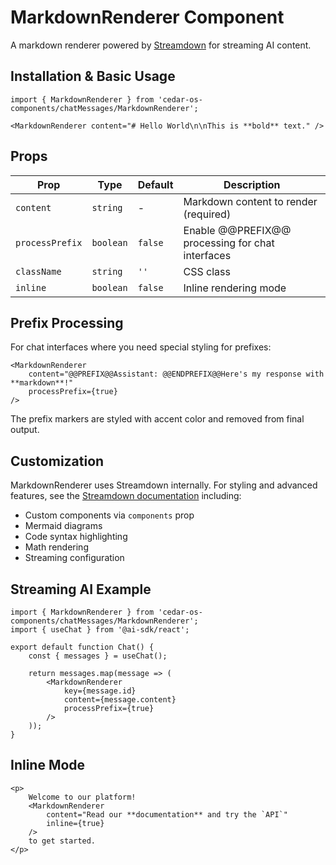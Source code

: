 # MarkdownRenderer Component

A markdown renderer powered by [Streamdown](https://github.com/vercel/streamdown) for streaming AI content.

## Installation & Basic Usage

```tsx
import { MarkdownRenderer } from 'cedar-os-components/chatMessages/MarkdownRenderer';

<MarkdownRenderer content="# Hello World\n\nThis is **bold** text." />
```

## Props

| Prop            | Type      | Default | Description                                           |
| --------------- | --------- | ------- | ----------------------------------------------------- |
| `content`       | `string`  | -       | Markdown content to render (required)                 |
| `processPrefix` | `boolean` | `false` | Enable @@PREFIX@@ processing for chat interfaces     |
| `className`     | `string`  | `''`    | CSS class                                             |
| `inline`        | `boolean` | `false` | Inline rendering mode                                 |

## Prefix Processing

For chat interfaces where you need special styling for prefixes:

```tsx
<MarkdownRenderer
	content="@@PREFIX@@Assistant: @@ENDPREFIX@@Here's my response with **markdown**!"
	processPrefix={true}
/>
```

The prefix markers are styled with accent color and removed from final output.

## Customization

MarkdownRenderer uses Streamdown internally. For styling and advanced features, see the [Streamdown documentation](https://github.com/vercel/streamdown) including:

- Custom components via `components` prop
- Mermaid diagrams
- Code syntax highlighting  
- Math rendering
- Streaming configuration

## Streaming AI Example

```tsx
import { MarkdownRenderer } from 'cedar-os-components/chatMessages/MarkdownRenderer';
import { useChat } from '@ai-sdk/react';

export default function Chat() {
	const { messages } = useChat();
	
	return messages.map(message => (
		<MarkdownRenderer 
			key={message.id} 
			content={message.content}
			processPrefix={true}
		/>
	));
}
```

## Inline Mode

```tsx
<p>
	Welcome to our platform!
	<MarkdownRenderer
		content="Read our **documentation** and try the `API`"
		inline={true}
	/>
	to get started.
</p>
```